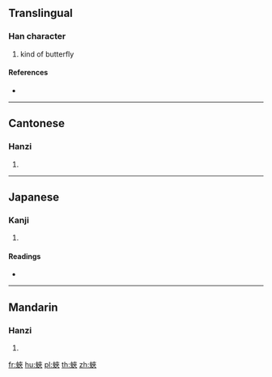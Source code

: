 {{character info/new}}
{{also|蛱}}
==Translingual==

===Han character===
{{Han char|rn=142|rad=虫|as=07|sn=13|four=54138|canj=LIKOO}}

# kind of butterfly

====References====
* {{Han ref|kx=1083.260|dkj=33077|dj=1551.140|hdz=42854.070|uh=86FA|ud=34554|bh=DFE6|bd=57318}}

----

==Cantonese==

===Hanzi===
{{yue-hanzi|jyut=gaap3|y=gaap3|sim=蛱}}

# {{defn|lang=yue|sort=虫07}}

----

==Japanese==

===Kanji===
{{ja-kanji|grade=|rs=虫07}}

# {{defn|lang=ja|sort=虫07}}

====Readings====
* {{ja-readings|on=[[きょう]] (kyō), [[こう]] (kō), [[ぎょう]] (gyō), [[りょう]] (ryō)|kun=[[ちゅう]] (chuu)|nanori=}}

----

==Mandarin==

===Hanzi===
{{cmn-hanzi|sim=蛱|pin=[[jiá]] ([[jia2]])|wg=chia<sup>2</sup>}}

# {{defn|lang=cmn|sort=虫07}}

[[fr:蛺]]
[[hu:蛺]]
[[pl:蛺]]
[[th:蛺]]
[[zh:蛺]]